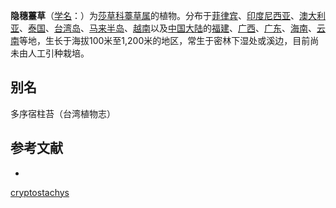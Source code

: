 {{Speciesbox
| name = 隐穗薹草
| status = 
| status_system = 
| image =
| genus = Carex
| species = cryptostachys
| authority = Brongn
}}

'''隐穗薹草'''（[[学名|学名]]：{{lang|la|''Carex cryptostachys''}}）为[[莎草科|莎草科]][[薹草属|薹草属]]的植物。分布于[[菲律宾|菲律宾]]、[[印度尼西亚|印度尼西亚]]、[[澳大利亚|澳大利亚]]、[[泰国|泰国]]、[[台湾岛|台湾岛]]、[[马来半岛|马来半岛]]、[[越南|越南]]以及[[中国大陆|中国大陆]]的[[福建|福建]]、[[广西|广西]]、[[广东|广东]]、[[海南|海南]]、[[云南|云南]]等地，生长于海拔100米至1,200米的地区，常生于密林下湿处或溪边，目前尚未由人工引种栽培。

== 别名 ==
多序宿柱苔（台湾植物志）

== 参考文献 ==
<div class="references-small">
* {{cite web| url =http://www.bioinfo.cn/db05/KmzwSpecies.php?action=view&id=6653| title =隐穗薹草| work =《中国高等植物数据库全库》| publisher =中国科学院微生物研究所| author =昆明植物研究所| accessdate =2009-02-24| archive-date =2016-03-05| archive-url =https://web.archive.org/web/20160305054516/http://www.bioinfo.cn/db05/KmzwSpecies.php?action=view&id=6653| dead-url =yes}}
</div>
{{Taxonbar|from=Q15227121}}

{{DEFAULTSORT:Carex cryptostachys}}
[[Category:薹草属|cryptostachys]]


{{Carex-stub}}